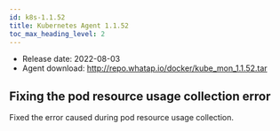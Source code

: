 ```yaml
---
id: k8s-1.1.52
title: Kubernetes Agent 1.1.52
toc_max_heading_level: 2
---
```



-   Release date: 2022-08-03
-   Agent download: http://repo.whatap.io/docker/kube_mon_1.1.52.tar

## Fixing the pod resource usage collection error

Fixed the error caused during pod resource usage collection.
